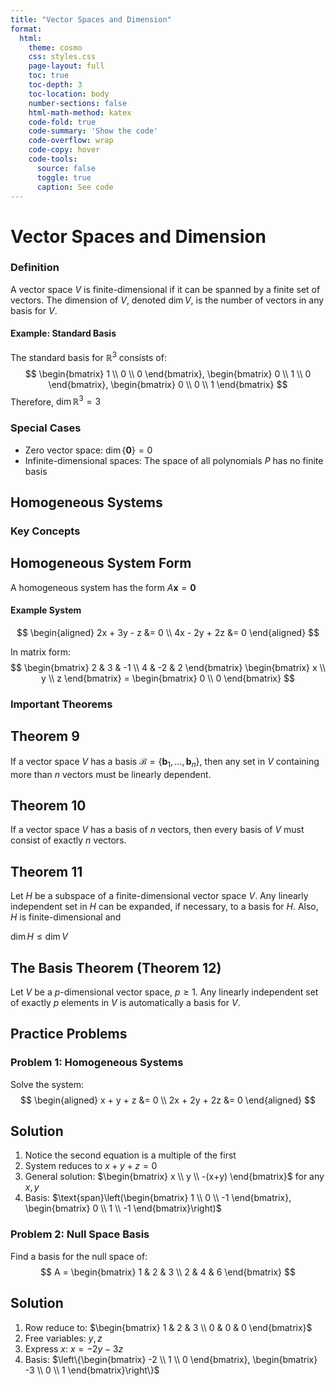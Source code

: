 ```yaml
---
title: "Vector Spaces and Dimension"
format:
  html:
    theme: cosmo
    css: styles.css
    page-layout: full
    toc: true
    toc-depth: 3
    toc-location: body
    number-sections: false
    html-math-method: katex
    code-fold: true
    code-summary: 'Show the code'
    code-overflow: wrap
    code-copy: hover
    code-tools:
      source: false
      toggle: true
      caption: See code
---
```


# Vector Spaces and Dimension

### Definition
::: {.callout-note}
A vector space $V$ is finite-dimensional if it can be spanned by a finite set of vectors. The dimension of $V$, denoted $\dim V$, is the number of vectors in any basis for $V$.
:::

#### Example: Standard Basis
The standard basis for $\mathbb{R}^3$ consists of:
$$
\begin{bmatrix} 1 \\ 0 \\ 0 \end{bmatrix},
\begin{bmatrix} 0 \\ 1 \\ 0 \end{bmatrix},
\begin{bmatrix} 0 \\ 0 \\ 1 \end{bmatrix}
$$
Therefore, $\dim \mathbb{R}^3 = 3$

### Special Cases
- Zero vector space: $\dim \{\mathbf{0}\} = 0$
- Infinite-dimensional spaces: The space of all polynomials $P$ has no finite basis

## Homogeneous Systems

### Key Concepts

::: {.callout-important}
## Homogeneous System Form
A homogeneous system has the form $A\mathbf{x} = \mathbf{0}$
:::

#### Example System
$$
\begin{aligned}
2x + 3y - z &= 0 \\
4x - 2y + 2z &= 0
\end{aligned}
$$

In matrix form:
$$
\begin{bmatrix}
2 & 3 & -1 \\
4 & -2 & 2
\end{bmatrix}
\begin{bmatrix}
x \\ y \\ z
\end{bmatrix}
= \begin{bmatrix}
0 \\ 0
\end{bmatrix}
$$

### Important Theorems

::: {.callout-tip}
## Theorem 9
If a vector space $V$ has a basis $\mathcal{B} = \{ \mathbf{b}_1, \dots, \mathbf{b}_n \}$, then any set in $V$ containing more than $n$ vectors must be linearly dependent.
:::

::: {.callout-tip}
## Theorem 10
If a vector space $V$ has a basis of $n$ vectors, then every basis of $V$ must consist of exactly $n$ vectors.
:::

::: {.callout-tip}
## Theorem 11
Let $H$ be a subspace of a finite-dimensional vector space $V$. Any linearly independent set in $H$ can be expanded, if necessary, to a basis for $H$. Also, $H$ is finite-dimensional and

$\dim H \leq \dim V$

:::


::: {.callout-tip}
## The Basis Theorem (Theorem 12)
Let $V$ be a $p$-dimensional vector space, $p \geq 1$. Any linearly independent set of exactly $p$ elements in $V$ is automatically a basis for $V$.
:::

## Practice Problems

### Problem 1: Homogeneous Systems
Solve the system:
$$
\begin{aligned}
x + y + z &= 0 \\
2x + 2y + 2z &= 0
\end{aligned}
$$

::: {.callout-note}
## Solution
1. Notice the second equation is a multiple of the first
2. System reduces to $x + y + z = 0$
3. General solution: $\begin{bmatrix} x \\ y \\ -(x+y) \end{bmatrix}$ for any $x, y$
4. Basis: $\text{span}\left(\begin{bmatrix} 1 \\ 0 \\ -1 \end{bmatrix}, \begin{bmatrix} 0 \\ 1 \\ -1 \end{bmatrix}\right)$
:::

### Problem 2: Null Space Basis
Find a basis for the null space of:
$$
A = \begin{bmatrix} 1 & 2 & 3 \\ 2 & 4 & 6 \end{bmatrix}
$$

::: {.callout-note}
## Solution
1. Row reduce to: $\begin{bmatrix} 1 & 2 & 3 \\ 0 & 0 & 0 \end{bmatrix}$
2. Free variables: $y, z$
3. Express $x$: $x = -2y - 3z$
4. Basis: $\left\{\begin{bmatrix} -2 \\ 1 \\ 0 \end{bmatrix}, \begin{bmatrix} -3 \\ 0 \\ 1 \end{bmatrix}\right\}$
:::